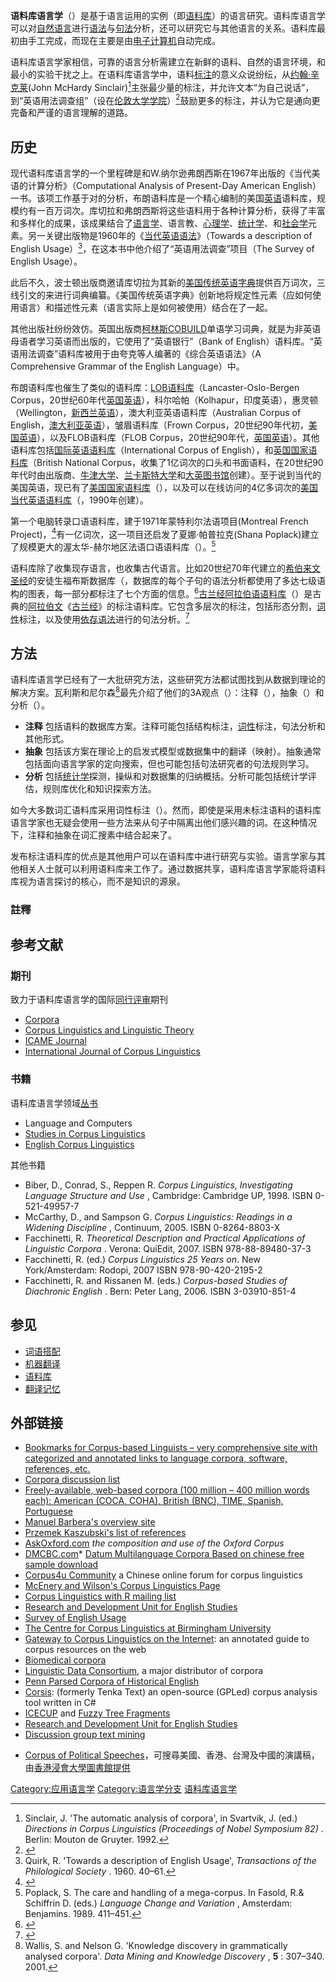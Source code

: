 {{Linguistics}}

'''语料库语言学'''（{{lang-en|'''corpus linguistics'''}}）是基于语言运用的实例（即[[语料库|语料库]]）的语言研究。语料库语言学可以对[[自然语言|自然语言]]进行[[语法|语法]]与[[句法|句法]]分析，还可以研究它与其他语言的关系。语料库最初由手工完成，而现在主要是由[[电子计算机|电子计算机]]自动完成。

语料库语言学家相信，可靠的语言分析需建立在新鲜的语料、自然的语言环境，和最小的实验干扰之上。在语料库语言学中，语料[[标注|标注]]的意义众说纷纭，从[[约翰·辛克莱|约翰·辛克莱]](John McHardy Sinclair)<ref>Sinclair, J. 'The automatic analysis of corpora', in Svartvik, J. (ed.) ''Directions in Corpus Linguistics (Proceedings of Nobel Symposium 82)'' . Berlin: Mouton de Gruyter. 1992.</ref>主张最少量的标注，并允许文本“为自己说话”，到“英语用法调查组”（设在[[伦敦大学学院|伦敦大学学院]]）<ref>{{Cite book|chapter=Annotation, Retrieval and Experimentation|url=https://www.worldcat.org/title/annotating-variation-and-change/oclc/780136367|publisher=Research Unit for Variation, Contacts and Change in English (VARIENG), University of Helsinki|date=2007|location=Helsinki|oclc=780136367|language=en|first=Anneli|last=Meurman-Solin|first2=Arja|last2=Nurmi|title=Annotating Variation and Change|author=Wallis, S.}}</ref>鼓励更多的标注，并认为它是通向更完备和严谨的语言理解的道路。

== 历史 ==
现代语料库语言学的一个里程碑是{{tsl|en|Henry Kucera|亨利·库切拉}}和W.纳尔逊弗朗西斯在1967年出版的《当代美语的计算分析》（Computational Analysis of Present-Day American English）一书。该项工作基于对{{tsl|en|Brown Corpus|布朗语料库}}的分析，布朗语料库是一个精心编制的美国[[英语|英语]]语料库，规模约有一百万词次。库切拉和弗朗西斯将这些语料用于各种计算分析，获得了丰富​​和多样化的成果，该成果结合了[[语言学|语言学]]、语言教、[[心理学|心理学]]、[[统计学|统计学]]、和[[社会学|社会学]]元素。另一关键出版物是1960年{{tsl|en|Randolph Quirk|伦道夫·夸克}}的《[[当代英语语法|当代英语语法]]》（Towards a description of English Usage）<ref>Quirk, R. 'Towards a description of English Usage', ''Transactions of the Philological Society'' . 1960. 40–61.</ref>，在这本书中他介绍了“英语用法调查”项目（The Survey of English Usage）。

此后不久，波士顿出版商{{link-en|霍顿·米夫林|Houghton Mifflin Harcourt}}邀请库切拉为其新的[[美国传统英语字典|美国传统英语字典]]提供百万词次，三线引文的来进行词典编纂。《美国传统英语字典》创新地将规定性元素（应如何使用语言）和描述性元素（语言实际上是如何被使用）结合在了一起。

其他出版社纷纷效仿。英国出版商[[柯林斯|柯林斯]]COBUILD单语学习词典，就是为非英语母语者学习英语而出版的，它使用了“英语银行”（Bank of English）语料库。“英语用法调查”语料库被用于由夸克等人编著的《综合英语语法》（A Comprehensive Grammar of the English Language）中。

布朗语料库也催生了类似的语料库：[[LOB语料库|LOB语料库]]（Lancaster-Oslo-Bergen Corpus，20世纪60年代[[英国英语|英国英语]]），科尔哈帕（Kolhapur，印度英语），惠灵顿（Wellington，[[新西兰英语|新西兰英语]]），澳大利亚英语语料库（Australian Corpus of English，[[澳大利亚英语|澳大利亚英语]]），皱眉语料库（Frown Corpus，20世纪90年代初，[[美国英语|美国英语]]），以及FLOB语料库（FLOB Corpus，20世纪90年代，[[英国英语|英国英语]]）。其他语料库包括[[国际英语语料库|国际英语语料库]]（International Corpus of English），和[[英国国家语料库|英国国家语料库]]（British National Corpus，收集了1亿词次的口头和书面语料，在20世纪90年代时由出版商、[[牛津大学|牛津大学]]、[[兰卡斯特大学|兰卡斯特大学]]和[[大英图书馆|大英图书馆]]创建）。至于说到当代的美国英语，现已有了[[美国国家语料库|美国国家语料库]]（{{lang-en|American National Corpus}}），以及可以在线访问的4亿多词次的[[美国当代英语语料库|美国当代英语语料库]]（{{lang-en|Corpus of Contemporary American English}}，1990年创建）。

第一个电脑转录口语语料库，建于1971年蒙特利尔法语项目(Montreal French Project)，<ref>{{Cite book|url=https://www.worldcat.org/title/canadian-languages-in-their-social-context/oclc/257958435|publisher=Linguistic Research|date=1979|location=Carbondale|isbn=978-0-88783-003-7|oclc=257958435|language=en|first=Regna|last=Darnell|title=Canadian languages in their social context|author=Sankoff, D., Sankoff, G}}</ref>有一亿词次，这一项目还启发了夏娜·帕普拉克(Shana Poplack)建立了规模更大的渥太华-赫尔地区法语口语语料库（{{lang-en|Corpus of spoken French in the Ottawa-Hull area}}）。<ref>Poplack, S. The care and handling of a mega-corpus. In Fasold, R.& Schiffrin D. (eds.) ''Language Change and Variation'' , Amsterdam: Benjamins. 1989. 411–451.</ref>

语料库除了收集现存语言，也收集古代语言。比如20世纪70年代建立的[[希伯来文圣经|希伯来文圣经]]的安徒生福布斯数据库（{{lang-en|Andersen-Forbes database of the Hebrew Bible}}，数据库的每个子句的语法分析都使用了多达七级语构的图表，每一部分都标注了七个方面的信息。<ref>{{Cite book|url=https://www.worldcat.org/title/perspectives-on-language-and-text-essays-and-poems-in-honor-of-francis-i-andersens-sixtieth-birthday-july-28-1985/oclc/14588192|publisher=Eisenbrauns|date=1987|location=Winona Lake, Ind.|isbn=978-0-931464-26-3|oclc=14588192|language=en|first=Francis I|last=Andersen|first2=Edgar W|last2=Conrad|lastt3=Newing|first3=Edward G|title=Perspectives on language and text: essays and poems in honor of Francis I. Andersen's sixtieth birthday, July 28, 1985}}</ref>[[古兰经阿拉伯语语料库|古兰经阿拉伯语语料库]]（{{lang-en|Quranic Arabic Corpus}}）是古典的[[阿拉伯文|阿拉伯文]]《[[古兰经|古兰经]]》的标注语料库。它包含多层次的标注，包括形态分割，[[词性|词性]]标注，以及使用[[依存语法|依存语法]]进行的句法分析。<ref>{{Cite journal|title=Supervised collaboration for syntactic annotation of Quranic Arabic|url=http://link.springer.com/10.1007/s10579-011-9167-7|last=Dukes|first=Kais|last2=Atwell|first2=Eric|date=2013-03|journal=Language Resources and Evaluation|issue=1|doi=10.1007/s10579-011-9167-7|volume=47|pages=33–62|language=en|issn=1574-020X|last3=Habash|first3=Nizar}}</ref>

== 方法 ==
语料库语言学已经有了一大批研究方法，这些研究方法都试图找到从数据到理论的解决方案。瓦利斯和尼尔森<ref>Wallis, S. and Nelson G. 'Knowledge discovery in grammatically analysed corpora'. ''Data Mining and Knowledge Discovery'' , '''5''' : 307–340. 2001.</ref>最先介绍了他们的3A观点（{{lang-en|3A perspective}}）：注释（{{lang-en|Annotation}}），抽象（{{lang-en|Abstraction}}）和分析（{{lang-en|Analysis}}）。

* '''注释''' 包括语料的数据库方案。注释可能包括结构标注，[[词性|词性]]标注，句法分析和其他形式。
* '''抽象''' 包括该方案在理论上的启发式模型或数据集中的翻译（映射）。抽象通常包括面向语言学家的定向搜索，但也可能包括句法研究者的句法规则学习。
* '''分析''' 包括[[统计学|统计学]]探测，操纵和对数据集的归纳概括。分析可能包括统计学评估，规则库优化和知识探索方法。

如今大多数词汇语料库采用词性标注（{{lang-en|part-of-speech-tagged}}）。然而，即使是采用未标注语料的语料库语言学家也无疑会使用一些方法来从句子中隔离出他们感兴趣的词。在这种情况下，注释和抽象在词汇搜素中结合起来了。

发布标注语料库的优点是其他用户可以在语料库中进行研究与实验。语言学家与其他相关人士就可以利用语料库来工作了。通过数据共享，语料库语言学家能将语料库视为语言探讨的核心，而不是知识的源泉。

===註釋===
{{Reflist|2}}

== 参考文献 ==
{{refbegin|2}}
=== 期刊 ===
; 致力于语料库语言学的国际[[同行评审|同行评审]]期刊
* [http://www.euppublishing.com/loi/cor Corpora]{{Wayback|url=http://www.euppublishing.com/loi/cor|date=20170215063431}}
* [https://www.degruyter.com/view/j/cllt Corpus Linguistics and Linguistic Theory]{{Wayback|url=https://www.degruyter.com/view/j/cllt|date=20170827090113}}
* [http://icame.uib.no/journal.html ICAME Journal]{{Wayback|url=http://icame.uib.no/journal.html|date=20070327222513}}
* [https://benjamins.com/#catalog/journals/ijcl/main International Journal of Corpus Linguistics]{{Wayback|url=https://benjamins.com/#catalog/journals/ijcl/main|date=20150501194533}}

=== 书籍 ===
; 语料库语言学领域[[丛书|丛书]]
* Language and Computers
* [https://web.archive.org/web/20070221063805/http://www.benjamins.com/cgi-bin/t_seriesview.cgi?series=SCL Studies in Corpus Linguistics]
* [http://www.peterlang.com/Index.cfm?vSiteName=SearchSeriesResult.cfm&vSeriesID=ECL English Corpus Linguistics]{{Wayback|url=http://www.peterlang.com/Index.cfm?vSiteName=SearchSeriesResult.cfm&vSeriesID=ECL |date=20070927000432 }}

; 其他书籍
* Biber, D., Conrad, S., Reppen R. ''Corpus Linguistics, Investigating Language Structure and Use'' , Cambridge: Cambridge UP, 1998. ISBN 0-521-49957-7
* McCarthy, D., and Sampson G. ''Corpus Linguistics: Readings in a Widening Discipline'' , Continuum, 2005. ISBN 0-8264-8803-X
* Facchinetti, R. ''Theoretical Description and Practical Applications of Linguistic Corpora'' . Verona: QuiEdit, 2007. ISBN 978-88-89480-37-3
* Facchinetti, R. (ed.) ''Corpus Linguistics 25 Years on''. New York/Amsterdam: Rodopi, 2007 ISBN 978-90-420-2195-2
* Facchinetti, R. and Rissanen M. (eds.) ''Corpus-based Studies of Diachronic English'' . Bern: Peter Lang, 2006. ISBN 3-03910-851-4
{{refend}}

== 参见 ==
{{Portal|语言学}}
* [[词语搭配|词语搭配]]
* [[机器翻译|机器翻译]]
* [[语料库|语料库]]
* [[翻译记忆|翻译记忆]]

== 外部链接 ==
{{div col|cols=2}}
* [http://martinweisser.org/corpora_site/CBLLinks.html Bookmarks for Corpus-based Linguists – very comprehensive site with categorized and annotated links to language corpora, software, references, etc.]{{Wayback|url=http://martinweisser.org/corpora_site/CBLLinks.html |date=20180412073158 }}
* [https://web.archive.org/web/20060113235630/http://torvald.aksis.uib.no/corpora/ Corpora discussion list]
* [http://corpus.byu.edu/ Freely-available, web-based corpora (100 million – 400 million words each): American (COCA, COHA), British (BNC), TIME, Spanish, Portuguese]{{Wayback|url=http://corpus.byu.edu/ |date=20080417224830 }}
* [http://www.bmanuel.org/index.html Manuel Barbera's overview site]{{Wayback|url=http://www.bmanuel.org/index.html |date=20070408204740 }}
* [https://web.archive.org/web/20110725203641/http://ifa.amu.edu.pl/~kprzemek/biblios/corpling.zip Przemek Kaszubski's list of references]
* [http://www.askoxford.com/oec/mainpage/oec01/?view=uk AskOxford.com]{{Wayback|url=http://www.askoxford.com/oec/mainpage/oec01/?view=uk |date=20071029190640 }} ''the composition and use of the Oxford Corpus'' 
* [https://archive.is/20121208123647/http://www.dmcbc.com.cn/ DMCBC.com]* [http://translate.google.cn/translate?hl=zh-CN&sl=zh-CN&tl=en&u=http%3A%2F%2Fwww.dmcbc.com.cn%2F   Datum Multilanguage Corpora Based on chinese free sample download]{{Webarchive|url=https://archive.is/20121208123647/http://www.dmcbc.com.cn/ |date=2012-12-08 }}
* [http://www.corpus4u.org/ Corpus4u Community]{{Wayback|url=http://www.corpus4u.org/ |date=20080706114814 }} a Chinese online forum for corpus linguistics
* [http://www.lancs.ac.uk/fss/courses/ling/corpus McEnery and Wilson's Corpus Linguistics Page]{{Wayback|url=http://www.lancs.ac.uk/fss/courses/ling/corpus |date=20100902061928 }}
* [http://groups.google.com/group/corpling-with-r Corpus Linguistics with R mailing list]{{Wayback|url=http://groups.google.com/group/corpling-with-r |date=20101023043957 }}
* [http://rdues.bcu.ac.uk/ Research and Development Unit for English Studies]{{Wayback|url=http://rdues.bcu.ac.uk/ |date=20101029183824 }}
* [http://www.ucl.ac.uk/english-usage/ Survey of English Usage]{{Wayback|url=http://www.ucl.ac.uk/english-usage/ |date=20101206095117 }}
* [http://www.corpus.bham.ac.uk/ The Centre for Corpus Linguistics at Birmingham University]{{Wayback|url=http://www.corpus.bham.ac.uk/ |date=20030409152238 }}
* [http://www.corpus-linguistics.com Gateway to Corpus Linguistics on the Internet]{{Wayback|url=http://www.corpus-linguistics.com/ |date=20060622231129 }}: an annotated guide to corpus resources on the web
* [https://web.archive.org/web/20060920015213/http://compbio.uchsc.edu/corpora/ Biomedical corpora]
* [https://web.archive.org/web/20060830044341/http://www.ldc.upenn.edu/ Linguistic Data Consortium], a major distributor of corpora
* [http://www.ling.upenn.edu/hist-corpora Penn Parsed Corpora of Historical English]{{Wayback|url=http://www.ling.upenn.edu/hist-corpora |date=20091125080653 }}
* [http://corsis.sourceforge.net Corsis]{{Wayback|url=http://corsis.sourceforge.net/ |date=20080108032048 }}: (formerly Tenka Text) an open-source (GPLed) corpus analysis tool written in C#
* [http://www.ucl.ac.uk/english-usage/resources/icecup ICECUP]{{Wayback|url=http://www.ucl.ac.uk/english-usage/resources/icecup |date=20110101093132 }} and [http://www.ucl.ac.uk/english-usage/resources/ftfs Fuzzy Tree Fragments]{{Wayback|url=http://www.ucl.ac.uk/english-usage/resources/ftfs |date=20090408072321 }}
* [http://rdues.bcu.ac.uk/ Research and Development Unit for English Studies]{{Wayback|url=http://rdues.bcu.ac.uk/ |date=20101029183824 }}
* [https://web.archive.org/web/20070928002315/http://www.arts-humanities.net/text_mining Discussion group text mining]
{{div col end}}

* [https://digital.lib.hkbu.edu.hk/corpus/index.php Corpus of Political Speeches]{{Wayback|url=https://digital.lib.hkbu.edu.hk/corpus/index.php |date=20181215223716 }}，可搜尋美國、香港、台灣及中國的演講稿，由[https://digital.lib.hkbu.edu.hk/digital/project.php 香港浸會大學圖書館提供]{{Wayback|url=https://digital.lib.hkbu.edu.hk/digital/project.php |date=20181215222621 }}
{{Authority control}}

{{Corpus linguistics}}

[[Category:应用语言学|Category:应用语言学]]
[[Category:语言学分支|Category:语言学分支]]
[[Category:语料库语言学|]]
